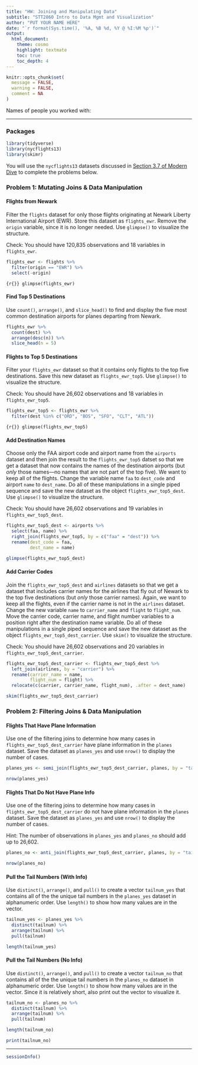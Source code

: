 ```yaml
---
title: "HW: Joining and Manipulating Data"
subtitle: "STT2860 Intro to Data Mgmt and Visualization" 
author: "PUT YOUR NAME HERE"
date: "`r format(Sys.time(), '%A, %B %d, %Y @ %I:%M %p')`"
output: 
  html_document: 
    theme: cosmo
    highlight: textmate
    toc: true
    toc_depth: 4
---
```


```r
knitr::opts_chunk$set(
  message = FALSE,
  warning = FALSE,
  comment = NA
)
```

Names of people you worked with: 

***

### Packages

```r
library(tidyverse)
library(nycflights13)
library(skimr)
```

You will use the `nycflights13` datasets discussed in [Section 3.7 of Modern Dive](https://moderndive.com/3-wrangling.html#joins) to complete the problems below.

### Problem 1: Mutating Joins & Data Manipulation

#### Flights from Newark

Filter the `flights` dataset for only those flights originating at Newark Liberty International Airport (EWR). Store this dataset as `flights_ewr`. Remove the `origin` variable, since it is no longer needed. Use `glimpse()` to visualize the structure.

Check: You should have 120,835 observations and 18 variables in `flights_ewr`.

```r
flights_ewr <- flights %>% 
  filter(origin == "EWR") %>% 
  select(-origin)
```

```{r{}}
glimpse(flights_ewr)
```

#### Find Top 5 Destinations

Use `count()`, `arrange()`, and `slice_head()` to find and display the five most common destination airports for planes departing from Newark.

```r
flights_ewr %>% 
  count(dest) %>% 
  arrange(desc(n)) %>% 
  slice_head(n = 5)
```

#### Flights to Top 5 Destinations

Filter your `flights_ewr` dataset so that it contains only flights to the top five destinations. Save this new dataset as `flights_ewr_top5`. Use `glimpse()` to visualize the structure.

Check: You should have 26,602 observations and 18 variables in `flights_ewr_top5`.

```r
flights_ewr_top5 <- flights_ewr %>% 
  filter(dest %in% c("ORD", "BOS", "SFO", "CLT", "ATL"))
```

```{r{}}
glimpse(flights_ewr_top5)
```

#### Add Destination Names

Choose only the FAA airport code and airport name from the `airports` dataset and then join the result to the `flights_ewr_top5` datset so that we get a dataset that now contains the names of the destination airports (but *only* those names---no names that are not part of the top five).  We want to keep all of the flights. Change the variable name `faa` to `dest_code` and airport `name` to `dest_name`. Do all of these manipulations in a single piped sequence and save the new dataset as the object `flights_ewr_top5_dest`. Use `glimpse()` to visualize the structure.

Check: You should have 26,602 observations and 19 variables in `flights_ewr_top5_dest`.

```r
flights_ewr_top5_dest <- airports %>% 
  select(faa, name) %>% 
  right_join(flights_ewr_top5, by = c("faa" = "dest")) %>% 
  rename(dest_code = faa,
         dest_name = name)
```

```r
glimpse(flights_ewr_top5_dest)
```

#### Add Carrier Codes

Join the `flights_ewr_top5_dest` and `airlines` datasets so that we get a dataset that includes carrier names for the airlines that fly out of Newark to the top five destinations (but *only* those carrier names). Again, we want to keep all the flights, even if the carrier name is not in the `airlines` dataset. Change the new variable `name` to `carrier_name` and `flight` to `flight_num`. Move the carrier code, carrier name, and flight number variables to a position right after the destination name variable. Do all of these manipulations in a single piped sequence and save the new dataset as the object `flights_ewr_top5_dest_carrier`. Use `skim()` to visualize the structure.

Check: You should have 26,602 observations and 20 variables in `flights_ewr_top5_dest_carrier`.

```r
flights_ewr_top5_dest_carrier <- flights_ewr_top5_dest %>% 
  left_join(airlines, by = "carrier") %>% 
  rename(carrier_name = name,
         flight_num = flight) %>% 
  relocate(c(carrier, carrier_name, flight_num), .after = dest_name)
```

```r
skim(flights_ewr_top5_dest_carrier)
```

### Problem 2: Filtering Joins & Data Manipulation

#### Flights That Have Plane Information

Use one of the filtering joins to determine how many cases in `flights_ewr_top5_dest_carrier` have plane information in the `planes` dataset. Save the dataset as `planes_yes` and use `nrow()` to display the number of cases.  

```r
planes_yes <- semi_join(flights_ewr_top5_dest_carrier, planes, by = "tailnum")
```

```r
nrow(planes_yes)
```

#### Flights That Do Not Have Plane Info

Use one of the filtering joins to determine how many cases in `flights_ewr_top5_dest_carrier` do not have plane information in the `planes` dataset. Save the dataset as `planes_yes` and use `nrow()` to display the number of cases. 

Hint: The number of observations in `planes_yes` and `planes_no` should add up to 26,602.

```r
planes_no <- anti_join(flights_ewr_top5_dest_carrier, planes, by = "tailnum")
```

```r
nrow(planes_no)
```

#### Pull the Tail Numbers (With Info)

Use `distinct()`, `arrange()`, and `pull()` to create a vector `tailnum_yes` that contains all of the the unique tail numbers in the `planes_yes` dataset in alphanumeric order. Use `length()` to show how many values are in the vector.

```r
tailnum_yes <- planes_yes %>% 
  distinct(tailnum) %>% 
  arrange(tailnum) %>% 
  pull(tailnum)
```

```r
length(tailnum_yes)
```

#### Pull the Tail Numbers (No Info)

Use `distinct()`, `arrange()`, and `pull()` to create a vector `tailnum_no` that contains all of the the unique tail numbers in the `planes_no` dataset in alphanumeric order. Use `length()` to show how many values are in the vector. Since it is relatively short, also print out the vector to visualize it.

```r
tailnum_no <- planes_no %>% 
  distinct(tailnum) %>% 
  arrange(tailnum) %>% 
  pull(tailnum)
```

```r
length(tailnum_no)
```

```r
print(tailnum_no)
```

***
```r
sessionInfo()
```


